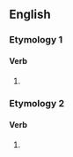 ==English==

===Etymology 1===

====Verb====
{{head|en|verb form}}

# {{en-past of|mizzle}}

===Etymology 2===

====Verb====
{{head|en|verb form}}

# {{lb|en|humorous}} {{deliberate misspelling of|misled|lang=en}}